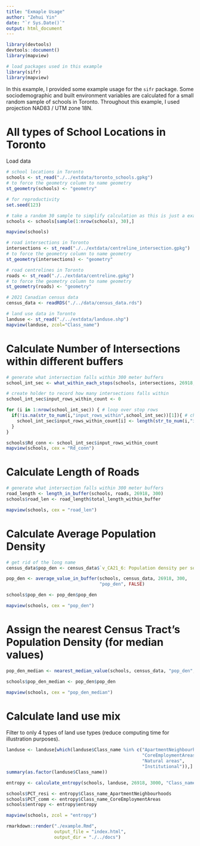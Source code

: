 ```yaml
---
title: "Exmaple Usage"
author: "Zehui Yin"
date: "`r Sys.Date()`"
output: html_document
---
```


```r
library(devtools)
devtools::document()
library(mapview)
```

```r
# load packages used in this example
library(sifr)
library(mapview)
```

In this example, I provided some example usage for the `sifr` package. Some 
sociodemographic and built environment variables are calculated for a small 
random sample of schools in Toronto. Throughout this example, I used projection
NAD83 / UTM zone 18N.

# All types of School Locations in Toronto

Load data

```r
# school locations in Toronto
schools <- st_read("./../extdata/toronto_schools.gpkg")
# to force the geometry column to name geometry
st_geometry(schools) <- "geometry"

# for reproductivity
set.seed(123)

# take a random 30 sample to simplify calculation as this is just a example
schools <- schools[sample(1:nrow(schools), 30),]

mapview(schools)
```

```r
# road intersections in Toronto
intersections <- st_read("./../extdata/centreline_intersection.gpkg")
# to force the geometry column to name geometry
st_geometry(intersections) <- "geometry"

# road centrelines in Toronto
roads <- st_read("./../extdata/centreline.gpkg")
# to force the geometry column to name geometry
st_geometry(roads) <- "geometry"

# 2021 Canadian census data
census_data <- readRDS("./../data/census_data.rds")

# land use data in Toronto
landuse <- st_read("./../extdata/landuse.shp")
mapview(landuse, zcol="Class_name")
```

# Calculate Number of Intersections within different buffers

```r
# generate what intersection falls within 300 meter buffers
school_int_sec <- what_within_each_stops(schools, intersections, 26918, 300)

# create holder to record how many intersections falls within
school_int_sec$input_rows_within_count <- 0

for (i in 1:nrow(school_int_sec)) { # loop over stop rows
  if(!is.na(str_to_num(i,"input_rows_within",school_int_sec))[1]){ # check whether there is intersection falls within
    school_int_sec$input_rows_within_count[i] <- length(str_to_num(i,"input_rows_within",school_int_sec)) # record the number of intersections
  }
}

schools$Rd_conn <- school_int_sec$input_rows_within_count
mapview(schools, cex = "Rd_conn")
```

# Calculate Length of Roads

```r
# generate what intersection falls within 300 meter buffers
road_length <- length_in_buffer(schools, roads, 26918, 300)
schools$road_len <- road_length$total_length_within_buffer

mapview(schools, cex = "road_len")
```

# Calculate Average Population Density

```r
# get rid of the long name
census_data$pop_den <- census_data$`v_CA21_6: Population density per square kilometre`

pop_den <- average_value_in_buffer(schools, census_data, 26918, 300, 
                                   "pop_den", FALSE)

schools$pop_den <- pop_den$pop_den

mapview(schools, cex = "pop_den")
```

# Assign the nearest Census Tract's Population Density (for median values)

```r
pop_den_median <- nearest_median_value(schools, census_data, "pop_den", 26918)

schools$pop_den_median <- pop_den$pop_den

mapview(schools, cex = "pop_den_median")
```

# Calculate land use mix

Filter to only 4 types of land use types (reduce computing time for illustration purposes).

```r
landuse <- landuse[which(landuse$Class_name %in% c("ApartmentNeighbourhoods",
                                                   "CoreEmploymentAreas",
                                                   "Natural areas",
                                                   "Institutional")),]
summary(as.factor(landuse$Class_name))
```

```r
entropy <- calculate_entropy(schools, landuse, 26918, 3000, "Class_name", FALSE)

schools$PCT_resi <- entropy$Class_name_ApartmentNeighbourhoods
schools$PCT_comm <- entropy$Class_name_CoreEmploymentAreas
schools$entropy <- entropy$entropy

mapview(schools, zcol = "entropy")
```

```r
rmarkdown::render("./example.Rmd", 
                  output_file = "index.html", 
                  output_dir = "./../docs")
```
